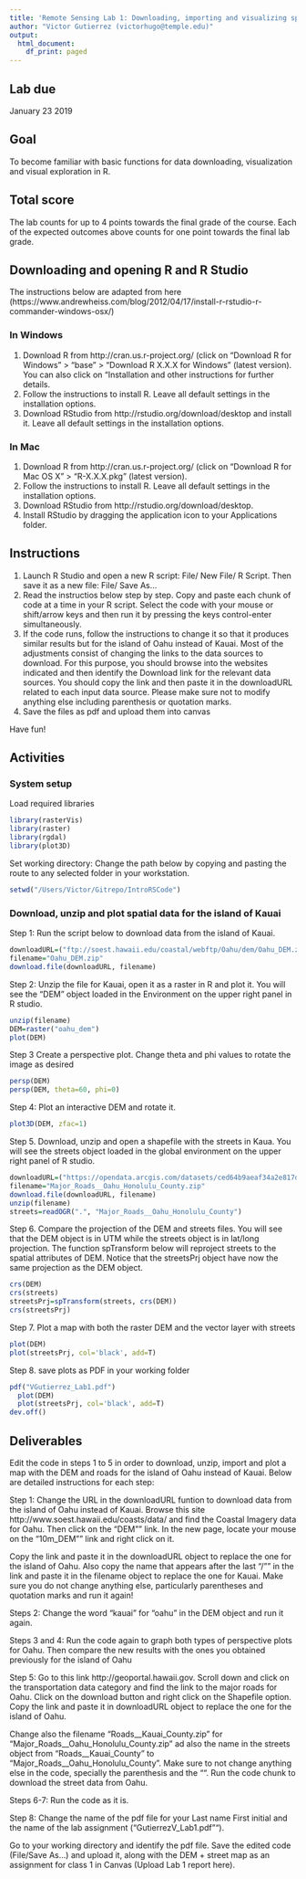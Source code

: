 ```yaml
---
title: 'Remote Sensing Lab 1: Downloading, importing and visualizing spatial data in R'
author: "Victor Gutierrez (victorhugo@temple.edu)"
output:
  html_document:
    df_print: paged
---
```


## Lab due
January 23 2019

## Goal
To become familiar with basic functions for data downloading, visualization and visual exploration in R.

## Total score
The lab counts for up to 4 points towards the final grade of the course. Each of the expected outcomes above counts for one point towards the final lab grade.

## Downloading and opening R and R Studio
The instructions below are adapted from here (https://www.andrewheiss.com/blog/2012/04/17/install-r-rstudio-r-commander-windows-osx/)

### In Windows
1.	Download R from http://cran.us.r-project.org/ (click on “Download R for Windows” > “base” > “Download R X.X.X for Windows” (latest version). You can also click on "Installation and other instructions for further details.
2. Follow the instructions to install R. Leave all default settings in the installation options.
3.	Download RStudio from http://rstudio.org/download/desktop and install it. Leave all default settings in the installation options.

### In Mac
1.	Download R from http://cran.us.r-project.org/ (click on “Download R for Mac OS X” > “R-X.X.X.pkg” (latest version).
2.	Follow the instructions to install R. Leave all default settings in the installation options.
3.	Download RStudio from http://rstudio.org/download/desktop.
4.	Install RStudio by dragging the application icon to your Applications folder.

## Instructions
1.	Launch R Studio and open a new R script: File/ New File/ R Script. Then save it as a new file: File/ Save As…
2.	Read the instructios below step by step. Copy and paste each chunk of code at a time in your R script. Select the code with your mouse or shift/arrow keys and then run it by pressing the keys control-enter simultaneously.
3. If the code runs, follow the instructions to change it so that it produces similar results but for the island of Oahu instead of Kauai. Most  of the adjustments consist of changing the links to the data sources to download. For this purpose, you should browse into the websites indicated and then identify the Download link for the relevant data sources. You should copy the link and then paste it in the downloadURL related to each input data source. Please make sure not to modify anything else including parenthesis or quotation marks. 
4.	Save the files as pdf and upload them into canvas

Have fun!

## Activities
### System setup
Load required libraries
```r
library(rasterVis)
library(raster)
library(rgdal)
library(plot3D)
```

Set working directory: Change the path below by copying and pasting the route to any selected folder in your workstation.
```r
setwd("/Users/Victor/Gitrepo/IntroRSCode")
```

### Download, unzip and plot spatial data for the island of Kauai

Step 1: Run the script below to download data from the island of Kauai.
```r
downloadURL=("ftp://soest.hawaii.edu/coastal/webftp/Oahu/dem/Oahu_DEM.zip")
filename="Oahu_DEM.zip"
download.file(downloadURL, filename)
```

Step 2: Unzip the file for Kauai, open it as a raster in R and plot it. You will see the "DEM" object loaded in the Environment on the upper right panel in R studio.
```r
unzip(filename)
DEM=raster("oahu_dem")
plot(DEM)
```

Step 3 Create a perspective plot. Change theta and phi values to rotate the image as desired
```r
persp(DEM)
persp(DEM, theta=60, phi=0) 
```

Step 4: Plot an interactive DEM and rotate it.
```r
plot3D(DEM, zfac=1)
```

Step 5. Download, unzip and open a shapefile with the streets in Kaua. You will see the streets object loaded in the global environment on the upper right panel of R studio.
```r
downloadURL=("https://opendata.arcgis.com/datasets/ced64b9aeaf34a2e817df0295b57c9c2_7.zip")
filename="Major_Roads__Oahu_Honolulu_County.zip"
download.file(downloadURL, filename)
unzip(filename)
streets=readOGR(".", "Major_Roads__Oahu_Honolulu_County")
```

Step 6. Compare the projection of the DEM and streets files. You will see that the DEM object is in UTM while the streets object is in lat/long projection. The function spTransform below will reproject streets to the spatial attributes of DEM. Notice that the streetsPrj object have now the same projection as the DEM object.
```r
crs(DEM)
crs(streets)
streetsPrj=spTransform(streets, crs(DEM))
crs(streetsPrj)
```

Step 7. Plot a map with both the raster DEM and the vector layer with streets
```r
plot(DEM)
plot(streetsPrj, col='black', add=T)
```

Step 8. save plots as PDF in your working folder
```r
pdf("VGutierrez_Lab1.pdf")
  plot(DEM)
  plot(streetsPrj, col='black', add=T)
dev.off()
```

## Deliverables
Edit the code in steps 1 to 5 in order to download, unzip, import and plot a map with the DEM and roads for the island of Oahu instead of Kauai. Below are detailed instructions for each step:

Step 1: Change the URL in the downloadURL funtion to download data from the island of Oahu instead of Kauai. Browse this site http://www.soest.hawaii.edu/coasts/data/ and find the Coastal Imagery data for Oahu. Then click on the "DEM"" link. In the new page, locate your mouse on the "10m_DEM"" link and right click on it. 

Copy the link and paste it in the downloadURL object to replace the one for the island of Oahu. Also copy the name that appears after the last "/"" in the link and paste it in the filename object to replace the one for Kauai. Make sure you do not change anything else, particularly parentheses and quotation marks and run it again!

Steps 2: Change the word "kauai" for "oahu" in the DEM object and run it again.

Steps 3 and 4: Run the code again to graph both types of perspective plots for Oahu. Then  compare the new results with the ones you obtained previously for the island of Oahu

Step 5: Go to this link http://geoportal.hawaii.gov. Scroll down and click on the transportation data category and find the link to the major roads for Oahu. Click on the download button and right click on the Shapefile option. Copy the link and paste it in downloadURL object to replace the one for the island of Oahu.

Change also the filename "Roads__Kauai_County.zip" for "Major_Roads__Oahu_Honolulu_County.zip" ad also the name in the streets object from "Roads__Kauai_County" to "Major_Roads__Oahu_Honolulu_County". Make sure to not change anything else in the code, specially the parenthesis and the "". Run the code chunk to download the street data from Oahu.

Steps 6-7: Run the code as it is. 

Step 8: Change the name of the pdf file for your Last name First initial and the name of the lab assignment ("GutierrezV_Lab1.pdf"").

Go to your working directory and identify the pdf file. Save the edited code (File/Save As...) and upload it, along with the DEM + street map as an assignment for class 1 in Canvas (Upload Lab 1 report here).
